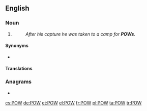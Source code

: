 {{also|pow}}
==English==

===Noun===
{{en-noun}}

# {{label|en|military}} {{initialism of|prisoner of war|lang=en}}
#: ''After his capture he was taken to a camp for '''POWs'''.''

====Synonyms====
* {{l|en|PW}} {{qualifier|Canada|military}}

====Translations====
{{trans-top|initialism of prisoner of war}}
{{trans-mid}}
{{trans-bottom}}

===Anagrams===
* {{l|en|wop}}

[[cs:POW]]
[[de:POW]]
[[et:POW]]
[[el:POW]]
[[fr:POW]]
[[pl:POW]]
[[ta:POW]]
[[tr:POW]]